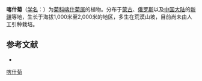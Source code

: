 {{Speciesbox
| name = 喀什菊
| status = 
| status_system = 
| image = 
| genus = Kaschgaria
| species = komarovii
| authority = (Krasch. et Rubtz.) Poljak.
}}

'''喀什菊'''（[[学名|学名]]：{{lang|la|''Kaschgaria komarovii''}}）为[[菊科|菊科]][[喀什菊属|喀什菊属]]的植物。分布于[[蒙古|蒙古]]、[[俄罗斯|俄罗斯]]以及[[中国大陆|中国大陆]]的[[新疆|新疆]]等地，生长于海拔1,000米至2,000米的地区，多生在荒漠山坡，目前尚未由人工引种栽培。

== 参考文献 ==
<div class="references-small">
* {{cite web| url =http://www.bioinfo.cn/db05/KmzwSpecies.php?action=view&id=4942| title =喀什菊| work =《中国高等植物数据库全库》| publisher =中国科学院微生物研究所| author =昆明植物研究所| accessdate =2009-02-25| deadurl =yes| archiveurl =https://web.archive.org/web/20160305042159/http://www.bioinfo.cn/db05/KmzwSpecies.php?action=view&id=4942| archivedate =2016-03-05}}
</div>
{{Taxonbar|from=Q10923320}}

[[Category:喀什菊属|喀什菊]]


{{植物小作品}}